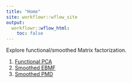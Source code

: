 ```yaml
---
title: "Home"
site: workflowr::wflow_site
output:
  workflowr::wflow_html:
    toc: false
---
```


Explore functional/smoothed Matrix factorization.

1. [Functional PCA](fpca.html)
2. [Smoothed EBMF](SmoothMF.html)
3. [Smoothed PMD](SmoothPMD.html)
